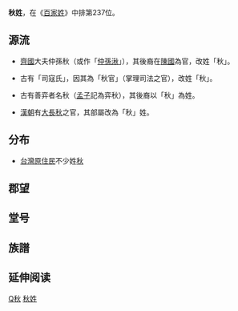 {{Unreferenced|time=2020-07-25T12:03:06+00:00}}
{{姓氏
|姓氏=秋
|拼音=Qiū
|中国大陆=Qiu
|南京官話=ciou<sup>1</sup>
|台湾=Chiu
|香港=Chau
|澳门=Chao
|新加坡=
|马来西亚=
|越南=Thu
|韩国=
|反切=
|同音字=
|堂号=
|郡望=[[天水郡|天水郡]]
}}

'''秋姓'''，在《[[百家姓|百家姓]]》中排第237位。

==源流==
*[[齊國|齊國]]大夫仲孫秋（或作「[[仲孫湫|仲孫湫]]」），其後裔在[[陳國|陳國]]為官，改姓「秋」。

*古有「司寇氏」，因其為「秋官」（掌理司法之官），改姓「秋」。

*古有善弈者名秋（[[孟子|孟子]]記為弈秋），其後裔以「秋」為姓。

*[[漢朝|漢朝]]有[[大長秋|大長秋]]之官，其部屬改為「秋」姓。

==分布==
*[[台灣|台灣]][[原住民|原住民]]不少姓[[秋|秋]]

==郡望==

==堂号==

==族譜==

== 延伸阅读 ==
{{Wikisource further reading}}

[[Category:漢姓|Q秋]]
[[Category:秋姓|]]